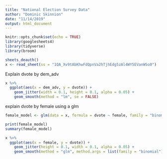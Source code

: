 ```yaml
---
title: "National Election Survey Data"
author: "Dominic Skinnion"
date: "11/14/2019"
output: html_document
---
```


```r
knitr::opts_chunk$set(echo = TRUE)
library(googlesheets4)
library(tidyverse)
library(broom)
```

```r
sheets_deauth()
x <- read_sheet(ss = "1QA_Xv9tAbKhwFdQpnVa2hTjhEdg5zAl4WY5EVanWSo0")
```

Explain dvote by dem_adv

```r
x %>%
  ggplot(aes(x = dem_adv, y = dvote)) +
    geom_jitter(width = 0.1, height = 0.1, alpha = 0.05) +
    geom_smooth(method = "lm", se = FALSE)
```
explain dvote by female using a glm

```r
female_model <- glm(data = x, formula = dvote ~ female, family = "binomial")

print(female_model)
summary(female_model)
```
```r
x %>%
  ggplot(aes(x = female, y = dvote)) + 
    geom_jitter(height = 0.1, width = 0.1, alpha = 0.05) + 
    geom_smooth(method = "glm", method.args = list(family = "binomial"), se = FALSE)
```

